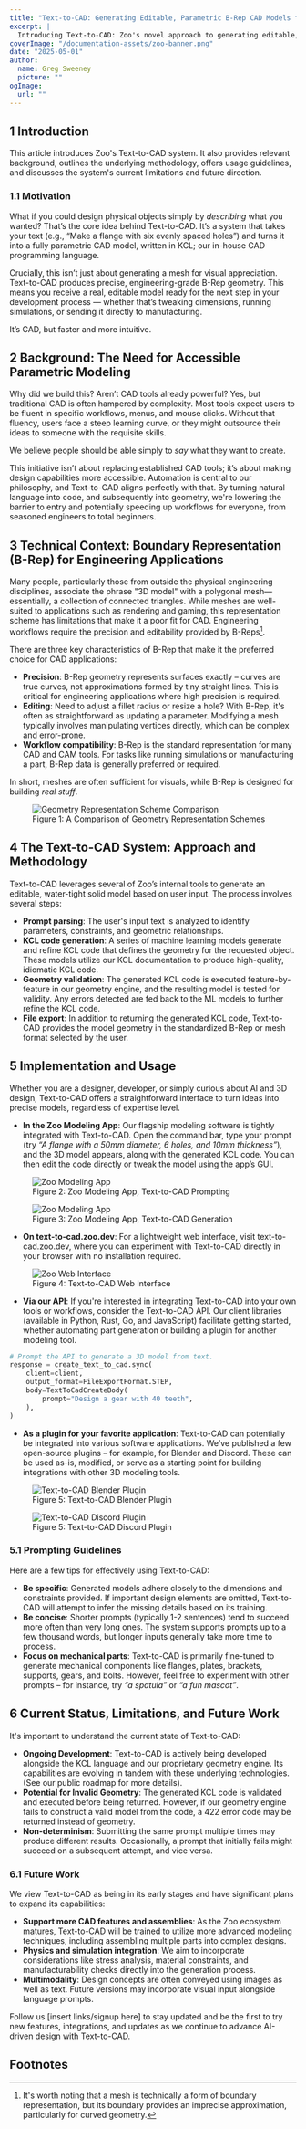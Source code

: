 ```yaml
---
title: "Text-to-CAD: Generating Editable, Parametric B-Rep CAD Models from Natural Language"
excerpt: |
  Introducing Text-to-CAD: Zoo's novel approach to generating editable, parametric B-Rep CAD models from natural language input.
coverImage: "/documentation-assets/zoo-banner.png"
date: "2025-05-01"
author:
  name: Greg Sweeney
  picture: ""
ogImage:
  url: ""
---
```


## 1 Introduction

This article introduces Zoo's Text-to-CAD system. It also provides relevant background, outlines the
underlying methodology, offers usage guidelines, and discusses the system's current limitations and
future direction.

### 1.1 Motivation

What if you could design physical objects simply by _describing_ what you wanted? That’s the core
idea behind Text-to-CAD. It’s a system that takes your text (e.g., “Make a flange with six evenly
spaced holes”) and turns it into a fully parametric CAD model, written in KCL; our in-house CAD
programming language.

Crucially, this isn’t just about generating a mesh for visual appreciation. Text-to-CAD produces
precise, engineering-grade B-Rep geometry. This means you receive a real, editable model ready for
the next step in your development process — whether that’s tweaking dimensions, running simulations,
or sending it directly to manufacturing.

It’s CAD, but faster and more intuitive.

## 2 Background: The Need for Accessible Parametric Modeling

Why did we build this? Aren’t CAD tools already powerful? Yes, but traditional CAD is often hampered
by complexity. Most tools expect users to be fluent in specific workflows, menus, and mouse clicks.
Without that fluency, users face a steep learning curve, or they might outsource their ideas to
someone with the requisite skills.

We believe people should be able simply to _say_ what they want to create.

This initiative isn’t about replacing established CAD tools; it’s about making design capabilities
more accessible. Automation is central to our philosophy, and Text-to-CAD aligns perfectly with
that. By turning natural language into code, and subsequently into geometry, we're lowering the
barrier to entry and potentially speeding up workflows for everyone, from seasoned engineers to
total beginners.

## 3 Technical Context: Boundary Representation (B-Rep) for Engineering Applications

Many people, particularly those from outside the physical engineering disciplines, associate the
phrase "3D model" with a polygonal mesh—essentially, a collection of connected triangles. While
meshes are well-suited to applications such as rendering and gaming, this representation scheme has
limitations that make it a poor fit for CAD. Engineering workflows require the precision and
editability provided by B-Reps[^A].

There are three key characteristics of B-Rep that make it the preferred choice for CAD applications:

- **Precision**: B-Rep geometry represents surfaces exactly – curves are true curves, not
  approximations formed by tiny straight lines. This is critical for engineering applications where
  high precision is required.
- **Editing**: Need to adjust a fillet radius or resize a hole? With B-Rep, it's often as
  straightforward as updating a parameter. Modifying a mesh typically involves manipulating vertices
  directly, which can be complex and error-prone.
- **Workflow compatibility**: B-Rep is the standard representation for many CAD and CAM tools. For
  tasks like running simulations or manufacturing a part, B-Rep data is generally preferred or
  required.

In short, meshes are often sufficient for visuals, while B-Rep is designed for building _real
stuff_.

<figure>
  <img alt="Geometry Representation Scheme Comparison" src="/documentation-assets/research/introducing-text-to-cad/geometric_representations.png" />
  <figcaption>Figure 1: A Comparison of Geometry Representation Schemes</figcaption>
</figure>

## 4 The Text-to-CAD System: Approach and Methodology

Text-to-CAD leverages several of Zoo’s internal tools to generate an editable, water-tight solid
model based on user input. The process involves several steps:

- **Prompt parsing**: The user's input text is analyzed to identify parameters, constraints, and
  geometric relationships.
- **KCL code generation**: A series of machine learning models generate and refine KCL code that
  defines the geometry for the requested object. These models utilize our KCL documentation to
  produce high-quality, idiomatic KCL code.
- **Geometry validation**: The generated KCL code is executed feature-by-feature in our geometry
  engine, and the resulting model is tested for validity. Any errors detected are fed back to the ML
  models to further refine the KCL code.
- **File export**: In addition to returning the generated KCL code, Text-to-CAD provides the model
  geometry in the standardized B-Rep or mesh format selected by the user.

## 5 Implementation and Usage

Whether you are a designer, developer, or simply curious about AI and 3D design, Text-to-CAD offers
a straightforward interface to turn ideas into precise models, regardless of expertise level.

- **In the Zoo Modeling App**: Our flagship modeling software is tightly integrated with
  Text-to-CAD. Open the command bar, type your prompt (try _“A flange with a 50mm diameter, 6 holes,
  and 10mm thickness”_), and the 3D model appears, along with the generated KCL code. You can then
  edit the code directly or tweak the model using the app’s GUI.

<figure>
  <img alt="Zoo Modeling App" src="/documentation-assets/research/introducing-text-to-cad/image5.png" />
  <figcaption>Figure 2: Zoo Modeling App, Text-to-CAD Prompting</figcaption>
</figure>

<figure>
  <img alt="Zoo Modeling App" src="/documentation-assets/research/introducing-text-to-cad/image3.png" />
  <figcaption>Figure 3: Zoo Modeling App, Text-to-CAD Generation</figcaption>
</figure>

- **On text-to-cad.zoo.dev**: For a lightweight web interface, visit text-to-cad.zoo.dev, where you
  can experiment with Text-to-CAD directly in your browser with no installation required.

<figure>
  <img alt="Zoo Web Interface" src="/documentation-assets/research/introducing-text-to-cad/image6.png" />
  <figcaption>Figure 4: Text-to-CAD Web Interface</figcaption>
</figure>

- **Via our API**: If you're interested in integrating Text-to-CAD into your own tools or workflows,
  consider the Text-to-CAD API. Our client libraries (available in Python, Rust, Go, and JavaScript)
  facilitate getting started, whether automating part generation or building a plugin for another
  modeling tool.

```python
# Prompt the API to generate a 3D model from text.
response = create_text_to_cad.sync(
    client=client,
    output_format=FileExportFormat.STEP,
    body=TextToCadCreateBody(
        prompt="Design a gear with 40 teeth",
    ),
)
```

- **As a plugin for your favorite application**: Text-to-CAD can potentially be integrated into
  various software applications. We’ve published a few open-source plugins – for example, for
  Blender and Discord. These can be used as-is, modified, or serve as a starting point for building
  integrations with other 3D modeling tools.

<figure>
  <img alt="Text-to-CAD Blender Plugin" src="/documentation-assets/research/introducing-text-to-cad/image1.png" />
  <figcaption>Figure 5: Text-to-CAD Blender Plugin</figcaption>
</figure>

<figure>
  <img alt="Text-to-CAD Discord Plugin" src="/documentation-assets/research/introducing-text-to-cad/image2.png" />
  <figcaption>Figure 5: Text-to-CAD Discord Plugin</figcaption>
</figure>

### 5.1 Prompting Guidelines

Here are a few tips for effectively using Text-to-CAD:

- **Be specific**: Generated models adhere closely to the dimensions and constraints provided. If
  important design elements are omitted, Text-to-CAD will attempt to infer the missing details based
  on its training.
- **Be concise**: Shorter prompts (typically 1-2 sentences) tend to succeed more often than very
  long ones. The system supports prompts up to a few thousand words, but longer inputs generally
  take more time to process.
- **Focus on mechanical parts**: Text-to-CAD is primarily fine-tuned to generate mechanical
  components like flanges, plates, brackets, supports, gears, and bolts. However, feel free to
  experiment with other prompts – for instance, try _“a spatula”_ or _“a fun mascot”_.

## 6 Current Status, Limitations, and Future Work

It's important to understand the current state of Text-to-CAD:

- **Ongoing Development**: Text-to-CAD is actively being developed alongside the KCL language and
  our proprietary geometry engine. Its capabilities are evolving in tandem with these underlying
  technologies. (See our public roadmap for more details).
- **Potential for Invalid Geometry**: The generated KCL code is validated and executed before being
  returned. However, if our geometry engine fails to construct a valid model from the code, a 422
  error code may be returned instead of geometry.
- **Non-determinism**: Submitting the same prompt multiple times may produce different results.
  Occasionally, a prompt that initially fails might succeed on a subsequent attempt, and vice versa.

### 6.1 Future Work

We view Text-to-CAD as being in its early stages and have significant plans to expand its
capabilities:

- **Support more CAD features and assemblies**: As the Zoo ecosystem matures, Text-to-CAD will be
  trained to utilize more advanced modeling techniques, including assembling multiple parts into
  complex designs.
- **Physics and simulation integration**: We aim to incorporate considerations like stress analysis,
  material constraints, and manufacturability checks directly into the generation process.
- **Multimodality**: Design concepts are often conveyed using images as well as text. Future
  versions may incorporate visual input alongside language prompts.

Follow us [insert links/signup here] to stay updated and be the first to try new features,
integrations, and updates as we continue to advance AI-driven design with Text-to-CAD.

## Footnotes

[^A]: It's worth noting that a mesh is technically a form of boundary representation, but its boundary provides an imprecise approximation, particularly for curved geometry.
